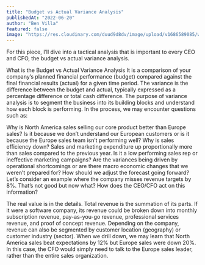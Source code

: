 ```yaml
---
title: "Budget vs Actual Variance Analysis"
publishedAt: "2022-06-20"
author: "Ben Villa"
featured: false
image: "https://res.cloudinary.com/duud9d8dv/image/upload/v1686589085/web-app-clones/truewind.ai/budget-vs-actual-variance_nility.jpg"
---
```


For this piece, I’ll dive into a tactical analysis that is important to every CEO and CFO, the budget vs actual variance analysis.

What is the Budget vs Actual Variance Analysis
It is a comparison of your company’s planned financial performance (budget) compared against the final financial results (actual) for a given time period. The variance is the difference between the budget and actual, typically expressed as a percentage difference or total cash difference. The purpose of variance analysis is to segment the business into its building blocks and understand how each block is performing. In the process, we may encounter questions such as:

Why is North America sales selling our core product better than Europe sales? Is it because we don’t understand our European customers or is it because the Europe sales team isn’t performing well?
Why is sales efficiency down? Sales and marketing expenditure up proportionally more than sales compared to the previous year. Is it a low performing sales rep or ineffective marketing campaigns?
Are the variances being driven by operational shortcomings or are there macro economic changes that we weren’t prepared for? How should we adjust the forecast going forward?
Let’s consider an example where the company misses revenue targets by 8%. That’s not good but now what? How does the CEO/CFO act on this information?

The real value is in the details. Total revenue is the summation of its parts. If it were a software company, its revenue could be broken down into monthly subscription revenue, pay-as-you-go revenue, professional services revenue, and proof of concept revenue. Depending on the company, revenue can also be segmented by customer location (geography) or customer industry (sector). When we drill down, we may learn that North America sales beat expectations by 12% but Europe sales were down 20%. In this case, the CFO would simply need to talk to the Europe sales leader, rather than the entire sales organization.